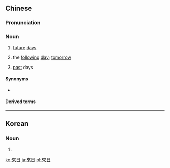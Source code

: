 {{also|来日}}
==Chinese==
{{zh-forms|s=来日}}

===Pronunciation===
{{zh-pron
|m=láirì
|c=loi4 jat6
|mn=qz,xm:lâi-li̍t/zz:lâi-ji̍t
|cat=n
}}

===Noun===
{{zh-noun}}

# [[future]] [[day]]s
# {{lb|zh|literary|or|dialectal}} the [[following]] [[day]]; [[tomorrow]]
# {{lb|zh|literary}} [[past]] days

====Synonyms====
* {{sense|tomorrow}}
{{zh-dial|明天}}

====Derived terms====
{{zh-der|來日方長|來日正長}}

----

==Korean==
{{ko-hanjatab}}

===Noun===
{{ko-noun|hangeul=내일}}

# {{hanja form of|내일|tomorrow}}

[[ko:來日]]
[[ja:來日]]
[[pl:來日]]